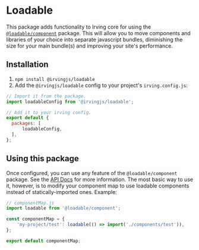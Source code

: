 <Meta title="Packages|Loadable" />

# Loadable
This package adds functionality to Irving core for using the [`@loadable/component`](https://loadable-components.com/) package. This will allow you to move components and libraries of your choice into separate javascript bundles, diminishing the size for your main bundle(s) and improving your site's performance.

## Installation
1. `npm install @irvingjs/loadable`
2. Add the `@irvingjs/loadable` config to your project's `irving.config.js`:

```javascript
// Import it from the package.
import loadableConfig from '@irvingjs/loadable';

// Add it to your irving config.
export default {
  packages: [
      loadableConfig,
  ],
};
```

## Using this package
Once configured, you can use any feature of the `@loadable/component` package. See the [API Docs](https://loadable-components.com/docs/api-loadable-component/) for more information. The most basic way to use it, however, is to modify your component map to use loadable components instead of statically-imported ones. Example:

```javascript
// componentMap.js
import loadable from '@loadable/component';

const componentMap = {
    'my-project/test': loadable(() => import('./components/test')),
};

export default componentMap;
```
